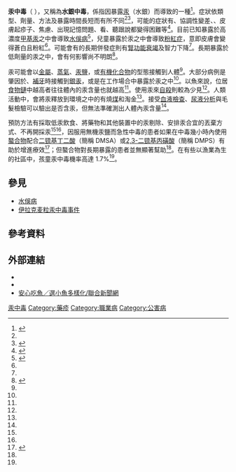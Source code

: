 {{Expand language|time=2020-02-21}}
{{medical}}
{{Infobox medical condition
| name            = 汞中毒
| synonyms        = Mercury poisoning
| image           = Hg_Mercury.jpg
| caption         = [[汞|汞]]
| DiseasesDB      = 8057
| ICD10           = {{ICD10|T|56|1|t|51}}
| ICD9            = {{ICD9|985.0}}
| MedlinePlus     = 002476
| eMedicineSubj   = emerg
| eMedicineTopic  = 813
}}
'''汞中毒'''（{{lang-en|Mercury poisoning}} ），又稱為'''水銀中毒'''，係指因暴露[[汞|汞]]（水銀）而導致的一種{{le|金屬中毒|metal poisoning}}<ref name="Ber2012">{{Cite journal|title=Mercury Toxicity and Treatment: A Review of the Literature|url=http://www.hindawi.com/journals/jeph/2012/460508/|last=Bernhoft|first=Robin A.|date=2012|journal=Journal of Environmental and Public Health|doi=10.1155/2012/460508|volume=2012|pages=1–10|language=en|issn=1687-9805|pmc=3253456|pmid=22235210|access-date=2020-11-01|archive-date=2021-04-17|archive-url=https://web.archive.org/web/20210417040329/https://www.hindawi.com/journals/jeph/2012/460508/|dead-url=no}}</ref>。症狀依類型、劑量、方法及暴露時間長短而有所不同<ref name="Ber2012" /><ref name="WHO2016">{{cite web|title=Mercury and health|url=http://www.who.int/mediacentre/factsheets/fs361/en/|accessdate=19 November 2016|date=January 2016|publisher=WHO|archiveurl=https://web.archive.org/web/20161120171147/http://www.who.int/mediacentre/factsheets/fs361/en/|archivedate=20 November 2016|deadurl=no}}</ref>，可能的症狀有{{le|肌肉無力|muscle weakness}}、協調性變差、{{le|手腳麻痹|numbness in the hands and feet}}、皮膚起疹子、焦慮、出現記憶問題、看、聽跟說都變得困難等<ref name="NIH2016">{{cite web|title=Mercury|url=http://www.niehs.nih.gov/health/topics/agents/mercury/|accessdate=19 November 2016|publisher=NIEHS|archiveurl=https://web.archive.org/web/20161119182023/http://www.niehs.nih.gov/health/topics/agents/mercury/|archivedate=19 November 2016|deadurl=no}}</ref>。目前已知暴露於高濃度[[甲基汞|甲基汞]]之中會導致[[水俁病|水俁病]]<ref name="Bos2010">{{Cite journal|title=Mercury Exposure and Children's Health|url=https://linkinghub.elsevier.com/retrieve/pii/S1538544210000933|last=Bose-O'Reilly|first=Stephan|last2=McCarty|first2=Kathleen M.|date=2010-09|journal=Current Problems in Pediatric and Adolescent Health Care|issue=8|doi=10.1016/j.cppeds.2010.07.002|volume=40|pages=186–215|language=en|pmc=3096006|pmid=20816346|last3=Steckling|first3=Nadine|last4=Lettmeier|first4=Beate|access-date=2020-11-01|archive-date=2021-03-08|archive-url=https://web.archive.org/web/20210308103254/https://linkinghub.elsevier.com/retrieve/pii/S1538544210000933|dead-url=no}}</ref>，兒童暴露於汞之中會導致[[粉紅症|粉紅症]]，意即皮膚會變得蒼白且粉紅<ref name="Bos2010" />。可能會有的長期併發症則有[[腎功能衰竭|腎功能衰竭]]及智力下降<ref name="Bos2010" />。長期暴露於低劑量的汞之中，會有何影響尚不明朗<ref>{{Cite journal|title=Methylmercury Exposure and Health Effects|url=http://jpmph.org/journal/view.php?doi=10.3961/jpmph.2012.45.6.353|last=Hong|first=Young-Seoub|last2=Kim|first2=Yu-Mi|date=2012-11-29|journal=Journal of Preventive Medicine & Public Health|issue=6|doi=10.3961/jpmph.2012.45.6.353|volume=45|pages=353–363|language=en|issn=1975-8375|pmc=3514465|pmid=23230465|last3=Lee|first3=Kyung-Eun|access-date=2022-01-05|archive-date=2021-03-21|archive-url=https://web.archive.org/web/20210321203222/https://www.jpmph.org/journal/view.php?doi=10.3961%2Fjpmph.2012.45.6.353|dead-url=no}}</ref>。

汞可能會以[[重金屬|金屬]]、[[蒸氣|蒸氣]]、[[食鹽|汞鹽]]，或[[有機化合物|有機化合物]]的型態接觸到人體<ref name="Ber2012" />。大部分病例是肇因於{{le|魚的汞污染|Mercury in fish|吃了汞污染的魚}}、[[牙體復形|補牙]]時接觸到[[銀汞|銀汞]]，或是在工作場合中暴露於汞之中<ref name="Ber2012" />。以魚來說，位居[[食物鏈|食物鏈]]中越高者往往體內的汞含量也就越高<ref name="Ber2012" />。使用汞來[[自殺|自殺]]則較為少見<ref name="Ber2012" />。人類活動中，會將汞釋放到環境之中的有燒[[煤|煤]]和淘金<ref name="WHO2016" />。接受[[血液檢查|血液檢查]]、[[尿液分析|尿液分析]]與毛髮檢驗可以驗出是否含汞，但無法準確測出人體內汞含量<ref name="Ber2012" />。

預防方法有採取低汞飲食、將藥物和其他裝置中的汞剔除、安排汞合宜的丟棄方式、不再開採汞<ref name="WHO2016" /><ref name="Bos2010" />，因服用無機汞鹽而急性中毒的患者如果在中毒幾小時內使用[[螯合物|螯合物]]配合[[二巰基丁二酸|二巰基丁二酸]]（簡稱 DMSA）或[[2,3-二巰基丙磺酸|2,3-二巰基丙磺酸]]（簡稱 DMPS）有助於增進療效<ref name="Kos2013">{{Cite journal|title=The Role of Chelation in the Treatment of Arsenic and Mercury Poisoning|url=http://link.springer.com/10.1007/s13181-013-0344-5|last=Kosnett|first=Michael J|date=2013-12|journal=Journal of Medical Toxicology|issue=4|doi=10.1007/s13181-013-0344-5|volume=9|pages=347–354|language=en|issn=1556-9039|pmc=3846971|pmid=24178900}}</ref>；但螯合物對長期暴露的患者並無顯著幫助<ref name=Kos2013/>。在有些以漁業為生的社區中，孩童汞中毒機率高達 1.7%<ref name="WHO2016" />。

==參見==
*[[水俁病|水俁病]]
*[[伊拉克麦粒汞中毒事件|伊拉克麦粒汞中毒事件]]

==參考資料==
{{reflist}}
==外部連結==
* {{dmoz|Health/Occupational_Health_and_Safety/Hazardous_Substances/Mercury|Hazardous Substances: Mercury}}
* {{dmoz|Science/Environment/Environmental_Health/Toxic_Substances/Mercury|Toxic Substances: Mercury}}
*[http://udn.com/NEWS/LIFE/LIF1/8269006.shtml 安心吃魚／選小魚多樣化/聯合新聞網] {{Wayback|url=http://udn.com/NEWS/LIFE/LIF1/8269006.shtml |date=20131105022046 }}

{{中毒和毒性}}
{{Authority control}}
[[Category:汞中毒|]]
[[Category:藥疹|Category:藥疹]]
[[Category:職業病|Category:職業病]]
[[Category:公害病|Category:公害病]]